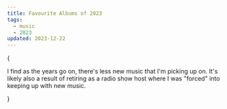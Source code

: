 ```yaml
---
title: Favourite Albums of 2023
tags:
  - music
  - 2023
updated: 2023-12-22
---
```



{

<Intro>
  <p>
    I find as the years go on, there's less new music that I'm picking up on.
    It's likely also a result of retiring as a radio show host where I was
    "forced" into keeping up with new music.
  </p>
</Intro>
}

<List>
  <AlbumListItem
    title="False Lankum"
    artist="Lankum"
    year="2023"
    genres={["avant-folk", "folk", "irish folk", "post-industrial"]}
    spotifyLink="https://open.spotify.com/album/2lu7c86G1ptjMJVL9upG1H?"
    bandcampLink="https://lankum.bandcamp.com/album/false-lankum"
    youtubeLink="https://www.youtube.com/watch?v=qhqpQiXnFx0"
    coverUrl="https://ia601609.us.archive.org/23/items/mbid-d9bcbd26-aa5e-48ff-a195-b6de4c06fedb/mbid-d9bcbd26-aa5e-48ff-a195-b6de4c06fedb-35285317026_thumb500.jpg"
  />
  <AlbumListItem
    title="Future’s Shadow, Part 1: The Clandestine Gate"
    artist="Bell Witch"
    year="2023"
    genres={["funeral doom metal"]}
    bandcampLink="https://bellwitch.bandcamp.com/album/futures-shadow-part-1-the-clandestine-gate"
    spotifyLink="https://open.spotify.com/album/2QM2myURiJUxGHf1p7XHKy"
    youtubeLink="https://www.youtube.com/watch?v=Mg8TLge8gUU"
    coverUrl="https://archive.org/download/mbid-b74af046-c2fc-4e80-b6dc-a7fe9b83ffc3/mbid-b74af046-c2fc-4e80-b6dc-a7fe9b83ffc3-35452294846_thumb500.jpg"
  />
  <AlbumListItem
    title="CYRM"
    artist="ØXN"
    year="2023"
    genres={["avant-folk", "folk"]}
    spotifyLink="https://open.spotify.com/album/7KBKojoN6AMpr5iQzKd2qD"
    youtubeLink="https://www.youtube.com/watch?v=ZJYJSFy9B4A"
    coverUrl="https://archive.org/download/mbid-38b44a13-d919-4425-8315-62f8665ece3b/mbid-38b44a13-d919-4425-8315-62f8665ece3b-37099219480_thumb500.jpg"
  />
  <AlbumListItem
    title="Engine of Hell Live at Roadburn"
    artist="Emma Ruth Rundle"
    year="2023"
    genres={["folk rock", "post-rock", "ambient", "experimental", "indie rock"]}
    bandcampLink="https://emmaruthrundle.bandcamp.com/album/engine-of-hell-live-at-roadburn"
    spotifyLink="https://open.spotify.com/album/0ccx45fgHGalFyUQhtrLTu"
    youtubeLink="https://www.youtube.com/watch?v=E5da_7bLV04"
    coverUrl="https://archive.org/download/mbid-c394391a-5d8e-4130-b63b-ead649897431/mbid-c394391a-5d8e-4130-b63b-ead649897431-36123774634_thumb500.jpg"
  />
  <AlbumListItem
    title="nature morte"
    artist="BIG|BRAVE"
    year="2023"
    genres={["doom metal", "post-metal"]}
    bandcampLink="https://bigbrave.bandcamp.com/album/nature-morte"
    spotifyLink="https://open.spotify.com/album/0hWLmkDhhEi597QFRl1NuV"
    youtubeLink="https://www.youtube.com/watch?v=5ykxccMCszw"
    coverUrl="https://archive.org/download/mbid-f7246deb-15c2-4cd0-b48a-648f11a9ae19/mbid-f7246deb-15c2-4cd0-b48a-648f11a9ae19-34991348413_thumb500.jpg"
  />
</List>
